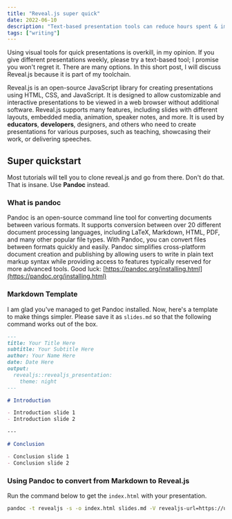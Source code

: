 ```yaml
---
title: "Reveal.js super quick"
date: 2022-06-10
description: "Text-based presentation tools can reduce hours spent & improve reusability."
tags: ["writing"]
---
```


Using visual tools for quick presentations is overkill, in my opinion.
If you give different presentations weekly, please try a text-based tool;
I promise you won't regret it.
There are many options.
In this short post, I will discuss Reveal.js because it is part of my toolchain.

Reveal.js is an open-source JavaScript library for creating presentations using HTML,
CSS, and JavaScript.
It is designed to allow customizable and interactive presentations to be viewed in a web browser without additional software.
Reveal.js supports many features, including slides with different layouts, embedded media, animation,
speaker notes, and more.
It is used by **educators**, **developers**, designers, and others who need to create presentations for various purposes,
such as teaching, showcasing their work, or delivering speeches.

## Super quickstart

Most tutorials will tell you to clone reveal.js and go from there. Don't do that. That is insane. Use **Pandoc** instead.

### What is pandoc

Pandoc is an open-source command line tool for converting documents between various formats.
It supports conversion between over 20 different document processing languages, including LaTeX, Markdown, HTML, PDF, and many other popular file types.
With Pandoc, you can convert files between formats quickly and easily.
Pandoc simplifies cross-platform document creation and publishing by allowing users to write in plain text
markup syntax while providing access to features typically reserved for more advanced tools.
Good luck: [https://pandoc.org/installing.html](https://pandoc.org/installing.html)

### Markdown Template

I am glad you've managed to get Pandoc installed.
Now, here's a template to make things simpler.
Please save it as `slides.md` so that the following command works out of the box.

```markdown
---
title: Your Title Here
subtitle: Your Subtitle Here
author: Your Name Here
date: Date Here
output:
  revealjs::revealjs_presentation:
    theme: night
---

# Introduction

- Introduction slide 1
- Introduction slide 2

---

# Conclusion

- Conclusion slide 1
- Conclusion slide 2
```

### Using Pandoc to convert from Markdown to Reveal.js

Run the command below to get the `index.html` with your presentation.

```bash
pandoc -t revealjs -s -o index.html slides.md -V revealjs-url=https://unpkg.com/reveal.js/
```

